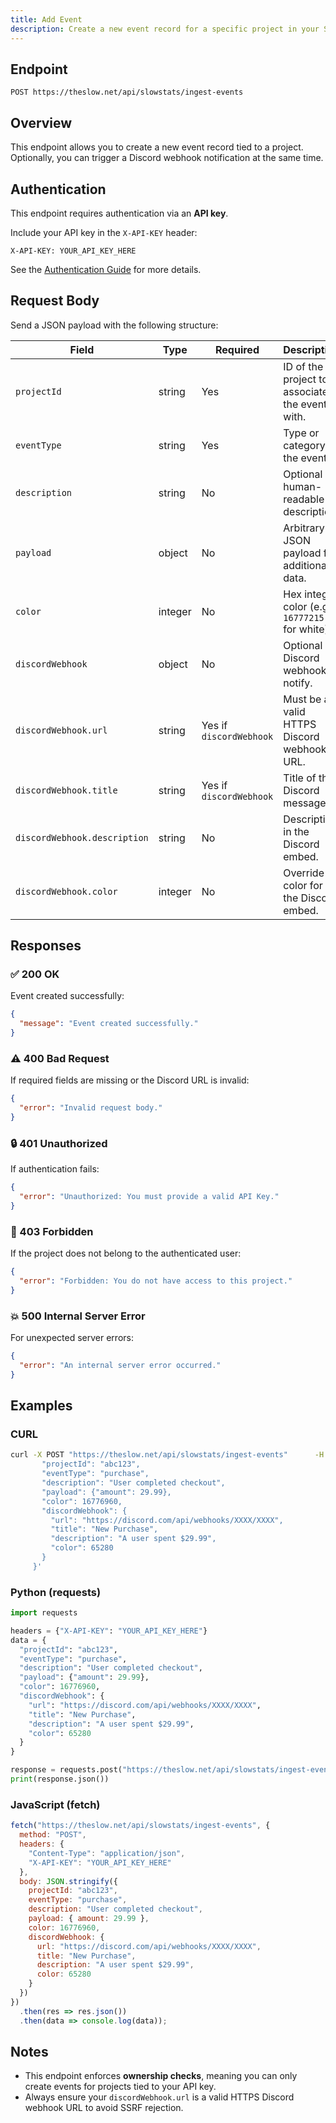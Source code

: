 ```yaml
---
title: Add Event
description: Create a new event record for a specific project in your SlowNet account using an API key.
---
```


## Endpoint

```
POST https://theslow.net/api/slowstats/ingest-events
```

## Overview

This endpoint allows you to create a new event record tied to a project.  
Optionally, you can trigger a Discord webhook notification at the same time.

## Authentication

This endpoint requires authentication via an **API key**.

Include your API key in the `X-API-KEY` header:

```
X-API-KEY: YOUR_API_KEY_HERE
```

See the [Authentication Guide](../../authentication) for more details.

## Request Body

Send a JSON payload with the following structure:

| Field                  | Type                | Required | Description |
|-------------------------|---------------------|----------|-------------|
| `projectId`             | string              | Yes      | ID of the project to associate the event with. |
| `eventType`             | string              | Yes      | Type or category of the event. |
| `description`           | string              | No       | Optional human-readable description. |
| `payload`               | object              | No       | Arbitrary JSON payload for additional data. |
| `color`                 | integer             | No       | Hex integer color (e.g., `16777215` for white). |
| `discordWebhook`        | object              | No       | Optional Discord webhook to notify. |
| `discordWebhook.url`    | string              | Yes if `discordWebhook` | Must be a valid HTTPS Discord webhook URL. |
| `discordWebhook.title`  | string              | Yes if `discordWebhook` | Title of the Discord message. |
| `discordWebhook.description` | string        | No       | Description in the Discord embed. |
| `discordWebhook.color`  | integer             | No       | Override color for the Discord embed.|

## Responses

### ✅ 200 OK

Event created successfully:

```json
{
  "message": "Event created successfully."
}
```

### ⚠️ 400 Bad Request

If required fields are missing or the Discord URL is invalid:

```json
{
  "error": "Invalid request body."
}
```

### 🔒 401 Unauthorized

If authentication fails:

```json
{
  "error": "Unauthorized: You must provide a valid API Key."
}
```

### 🚫 403 Forbidden

If the project does not belong to the authenticated user:

```json
{
  "error": "Forbidden: You do not have access to this project."
}
```

### 💥 500 Internal Server Error

For unexpected server errors:

```json
{
  "error": "An internal server error occurred."
}
```

## Examples

### CURL

```bash
curl -X POST "https://theslow.net/api/slowstats/ingest-events"      -H "Content-Type: application/json"      -H "X-API-KEY: YOUR_API_KEY_HERE"      -d '{
       "projectId": "abc123",
       "eventType": "purchase",
       "description": "User completed checkout",
       "payload": {"amount": 29.99},
       "color": 16776960,
       "discordWebhook": {
         "url": "https://discord.com/api/webhooks/XXXX/XXXX",
         "title": "New Purchase",
         "description": "A user spent $29.99",
         "color": 65280
       }
     }'
```

### Python (requests)

```python
import requests

headers = {"X-API-KEY": "YOUR_API_KEY_HERE"}
data = {
  "projectId": "abc123",
  "eventType": "purchase",
  "description": "User completed checkout",
  "payload": {"amount": 29.99},
  "color": 16776960,
  "discordWebhook": {
    "url": "https://discord.com/api/webhooks/XXXX/XXXX",
    "title": "New Purchase",
    "description": "A user spent $29.99",
    "color": 65280
  }
}

response = requests.post("https://theslow.net/api/slowstats/ingest-events", json=data, headers=headers)
print(response.json())
```

### JavaScript (fetch)

```javascript
fetch("https://theslow.net/api/slowstats/ingest-events", {
  method: "POST",
  headers: {
    "Content-Type": "application/json",
    "X-API-KEY": "YOUR_API_KEY_HERE"
  },
  body: JSON.stringify({
    projectId: "abc123",
    eventType: "purchase",
    description: "User completed checkout",
    payload: { amount: 29.99 },
    color: 16776960,
    discordWebhook: {
      url: "https://discord.com/api/webhooks/XXXX/XXXX",
      title: "New Purchase",
      description: "A user spent $29.99",
      color: 65280
    }
  })
})
  .then(res => res.json())
  .then(data => console.log(data));
```

## Notes

- This endpoint enforces **ownership checks**, meaning you can only create events for projects tied to your API key.
- Always ensure your `discordWebhook.url` is a valid HTTPS Discord webhook URL to avoid SSRF rejection.
